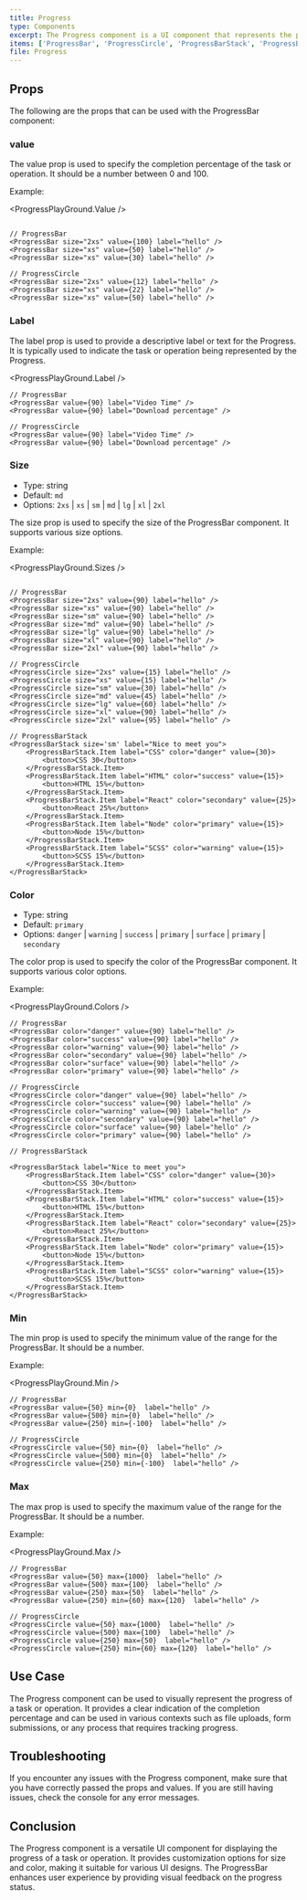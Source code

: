 ```yaml
---
title: Progress
type: Components
excerpt: The Progress component is a UI component that represents the progress of a task or operation. It visually displays the completion percentage and can be customized with different sizes and colors.
items: ['ProgressBar', 'ProgressCircle', 'ProgressBarStack', 'ProgressBarStack.Item']
file: Progress
---
```


## Props

The following are the props that can be used with the ProgressBar component:

### value

The value prop is used to specify the completion percentage of the task or operation. It should be a number between 0 and 100.

Example:

<ProgressPlayGround.Value />

```tsx

// ProgressBar
<ProgressBar size="2xs" value={100} label="hello" />
<ProgressBar size="xs" value={50} label="hello" />
<ProgressBar size="xs" value={30} label="hello" />

// ProgressCircle
<ProgressBar size="2xs" value={12} label="hello" />
<ProgressBar size="xs" value={22} label="hello" />
<ProgressBar size="xs" value={50} label="hello" />
```

### Label

The label prop is used to provide a descriptive label or text for the Progress. It is typically used to indicate the task or operation being represented by the Progress.

<ProgressPlayGround.Label />

```tsx
// ProgressBar
<ProgressBar value={90} label="Video Time" />
<ProgressBar value={90} label="Download percentage" />

// ProgressCircle
<ProgressBar value={90} label="Video Time" />
<ProgressBar value={90} label="Download percentage" />
```

### Size

- Type: string
- Default: `md`
- Options: `2xs` | `xs` | `sm` | `md` | `lg` | `xl` | `2xl`

The size prop is used to specify the size of the ProgressBar component. It supports various size options.

Example:

<ProgressPlayGround.Sizes />

```tsx

// ProgressBar
<ProgressBar size="2xs" value={90} label="hello" />
<ProgressBar size="xs" value={90} label="hello" />
<ProgressBar size="sm" value={90} label="hello" />
<ProgressBar size="md" value={90} label="hello" />
<ProgressBar size="lg" value={90} label="hello" />
<ProgressBar size="xl" value={90} label="hello" />
<ProgressBar size="2xl" value={90} label="hello" />

// ProgressCircle
<ProgressCircle size="2xs" value={15} label="hello" />
<ProgressCircle size="xs" value={15} label="hello" />
<ProgressCircle size="sm" value={30} label="hello" />
<ProgressCircle size="md" value={45} label="hello" />
<ProgressCircle size="lg" value={60} label="hello" />
<ProgressCircle size="xl" value={90} label="hello" />
<ProgressCircle size="2xl" value={95} label="hello" />

// ProgressBarStack
<ProgressBarStack size='sm' label="Nice to meet you">
    <ProgressBarStack.Item label="CSS" color="danger" value={30}>
        <button>CSS 30</button>
    </ProgressBarStack.Item>
    <ProgressBarStack.Item label="HTML" color="success" value={15}>
        <button>HTML 15%</button>
    </ProgressBarStack.Item>
    <ProgressBarStack.Item label="React" color="secondary" value={25}>
        <button>React 25%</button>
    </ProgressBarStack.Item>
    <ProgressBarStack.Item label="Node" color="primary" value={15}>
        <button>Node 15%</button>
    </ProgressBarStack.Item>
    <ProgressBarStack.Item label="SCSS" color="warning" value={15}>
        <button>SCSS 15%</button>
    </ProgressBarStack.Item>
</ProgressBarStack>
```

### Color

- Type: string
- Default: `primary`
- Options: `danger` | `warning` | `success` | `primary` | `surface` | `primary` | `secondary`

The color prop is used to specify the color of the ProgressBar component. It supports various color options.

Example:

<ProgressPlayGround.Colors />

```tsx
// ProgressBar
<ProgressBar color="danger" value={90} label="hello" />
<ProgressBar color="success" value={90} label="hello" />
<ProgressBar color="warning" value={90} label="hello" />
<ProgressBar color="secondary" value={90} label="hello" />
<ProgressBar color="surface" value={90} label="hello" />
<ProgressBar color="primary" value={90} label="hello" />

// ProgressCircle
<ProgressCircle color="danger" value={90} label="hello" />
<ProgressCircle color="success" value={90} label="hello" />
<ProgressCircle color="warning" value={90} label="hello" />
<ProgressCircle color="secondary" value={90} label="hello" />
<ProgressCircle color="surface" value={90} label="hello" />
<ProgressCircle color="primary" value={90} label="hello" />

// ProgressBarStack

<ProgressBarStack label="Nice to meet you">
    <ProgressBarStack.Item label="CSS" color="danger" value={30}>
        <button>CSS 30</button>
    </ProgressBarStack.Item>
    <ProgressBarStack.Item label="HTML" color="success" value={15}>
        <button>HTML 15%</button>
    </ProgressBarStack.Item>
    <ProgressBarStack.Item label="React" color="secondary" value={25}>
        <button>React 25%</button>
    </ProgressBarStack.Item>
    <ProgressBarStack.Item label="Node" color="primary" value={15}>
        <button>Node 15%</button>
    </ProgressBarStack.Item>
    <ProgressBarStack.Item label="SCSS" color="warning" value={15}>
        <button>SCSS 15%</button>
    </ProgressBarStack.Item>
</ProgressBarStack>

```

### Min

The min prop is used to specify the minimum value of the range for the ProgressBar. It should be a number.

Example:

<ProgressPlayGround.Min />

```tsx
// ProgressBar
<ProgressBar value={50} min={0}  label="hello" />
<ProgressBar value={500} min={0}  label="hello" />
<ProgressBar value={250} min={-100}  label="hello" />

// ProgressCircle
<ProgressCircle value={50} min={0}  label="hello" />
<ProgressCircle value={500} min={0}  label="hello" />
<ProgressCircle value={250} min={-100}  label="hello" />
```

### Max

The max prop is used to specify the maximum value of the range for the ProgressBar. It should be a number.

Example:

<ProgressPlayGround.Max />

```tsx
// ProgressBar
<ProgressBar value={50} max={1000}  label="hello" />
<ProgressBar value={500} max={100}  label="hello" />
<ProgressBar value={250} max={50}  label="hello" />
<ProgressBar value={250} min={60} max={120}  label="hello" />

// ProgressCircle
<ProgressCircle value={50} max={1000}  label="hello" />
<ProgressCircle value={500} max={100}  label="hello" />
<ProgressCircle value={250} max={50}  label="hello" />
<ProgressCircle value={250} min={60} max={120}  label="hello" />
```

## Use Case

The Progress component can be used to visually represent the progress of a task or operation. It provides a clear indication of the completion percentage and can be used in various contexts such as file uploads, form submissions, or any process that requires tracking progress.

## Troubleshooting

If you encounter any issues with the Progress component, make sure that you have correctly passed the props and values. If you are still having issues, check the console for any error messages.

## Conclusion

The Progress component is a versatile UI component for displaying the progress of a task or operation. It provides customization options for size and color, making it suitable for various UI designs. The ProgressBar enhances user experience by providing visual feedback on the progress status.
